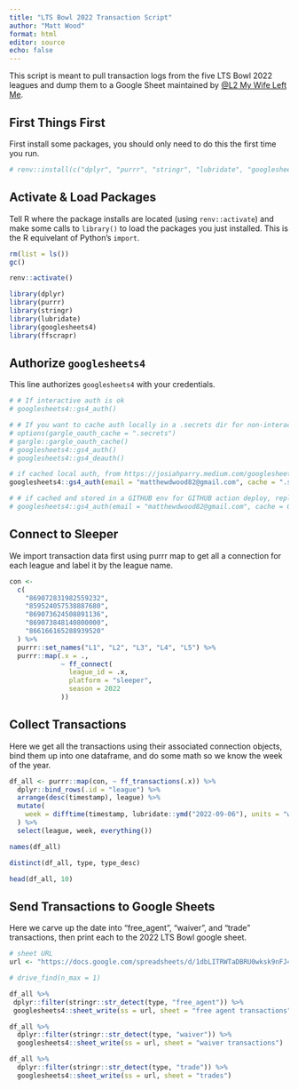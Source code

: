 ```yaml
---
title: "LTS Bowl 2022 Transaction Script"
author: "Matt Wood"
format: html
editor: source
echo: false
---
```


This script is meant to pull transaction logs from the five LTS Bowl 2022 leagues and dump them to a Google Sheet maintained by [@L2 My Wife Left Me](https://ltsbowl2022.slack.com/team/U03UHGFDQ0J). 

## First Things First

First install some packages, you should only need to do this the first time you run.

```r
# renv::install(c("dplyr", "purrr", "stringr", "lubridate", "googlesheets4", "ffscrapr", "rlang", "rmarkdown", "httpuv", "usethis"))

```

## Activate & Load Packages

Tell R where the package installs are located (using `renv::activate`) and make some calls to `library()` to load the packages you just installed. This is the R equivelant of Python's `import`.

```r
rm(list = ls())
gc()

renv::activate()

library(dplyr)
library(purrr)
library(stringr)
library(lubridate)
library(googlesheets4)
library(ffscrapr)
```

## Authorize `googlesheets4`

This line authorizes `googlesheets4` with your credentials.

```r
# # If interactive auth is ok
# googlesheets4::gs4_auth()

# # If you want to cache auth locally in a .secrets dir for non-interactive, from https://josiahparry.medium.com/googlesheets4-authentication-for-deployment-9e994b4c81d6
# options(gargle_oauth_cache = ".secrets")
# gargle::gargle_oauth_cache()
# googlesheets4::gs4_auth()
# googlesheets4::gs4_deauth()

# if cached local auth, from https://josiahparry.medium.com/googlesheets4-authentication-for-deployment-9e994b4c81d6
googlesheets4::gs4_auth(email = "matthewdwood82@gmail.com", cache = ".secrets")

# # if cached and stored in a GITHUB env for GITHUB action deploy, replace "GS4_PASSWORD" with whatever you named that secret environmental variable in your repo
# googlesheets4::gs4_auth(email = "matthewdwood82@gmail.com", cache = GS4_PASSWORD)

```

## Connect to Sleeper

We import transaction data first using purrr map to get all a connection for each league and label it by the league name. 

```r
con <-
  c(
    "869072831982559232",
    "859524057538887680",
    "869073624508891136",
    "869073848140800000",
    "866166165288939520"
  ) %>%
  purrr::set_names("L1", "L2", "L3", "L4", "L5") %>%
  purrr::map(.x = .,
             ~ ff_connect(
               league_id = .x,
               platform = "sleeper",
               season = 2022
             ))

```


## Collect Transactions

Here we get all the transactions using their associated connection objects, bind them up into one dataframe, and do some math so we know the week of the year.

```r
df_all <- purrr::map(con, ~ ff_transactions(.x)) %>%
  dplyr::bind_rows(.id = "league") %>%
  arrange(desc(timestamp), league) %>%
  mutate(
    week = difftime(timestamp, lubridate::ymd("2022-09-06"), units = "weeks") %>% ceiling(.) %>% as.integer(.) %>% if_else(. < 0L, 0L, .)
  ) %>%
  select(league, week, everything())

names(df_all)

distinct(df_all, type, type_desc)

head(df_all, 10)

```

## Send Transactions to Google Sheets

Here we carve up the date into "free_agent", "waiver", and "trade" transactions, then print each to the 2022 LTS Bowl google sheet.

```r
# sheet URL
url <- "https://docs.google.com/spreadsheets/d/1dbLITRWTaDBRU0wksk9nFJ4DqxV9BTokIQHW5pqDx5Y/edit#gid=83722163"

# drive_find(n_max = 1)

df_all %>%
 dplyr::filter(stringr::str_detect(type, "free_agent")) %>%
 googlesheets4::sheet_write(ss = url, sheet = "free agent transactions")

df_all %>% 
  dplyr::filter(stringr::str_detect(type, "waiver")) %>% 
  googlesheets4::sheet_write(ss = url, sheet = "waiver transactions")

df_all %>% 
  dplyr::filter(stringr::str_detect(type, "trade")) %>% 
  googlesheets4::sheet_write(ss = url, sheet = "trades")
```

